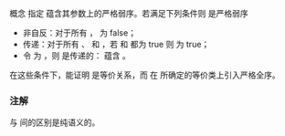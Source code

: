{{cpp/experimental/ranges/title|StrictWeakOrder}}
{{cpp/experimental/ranges/concepts/navbar}}
{{dcl begin}}
{{dcl header|experimental/ranges/concepts}}
{{dcl|since=ranges|num=1|1=
template&lt; class R, class T, class U &gt;
concept bool StrictWeakOrder = Relation&lt;R, T, U&gt;;
}}
{{dcl end}}

概念 {{tt|StrictWeakOrder&lt;R, T, U&gt;}} 指定 {{rconcept|Relation}} {{tt|R}} 蕴含其参数上的严格弱序。若满足下列条件则 {{tt|r}} 是严格弱序
* 非自反：对于所有 {{tt|x}}，{{tt|r(x, x)}} 为 false；
* 传递：对于所有 {{tt|a}}、{{tt|b}} 和 {{tt|c}}，若 {{tt|r(a, b)}} 和 {{tt|r(b, c)}} 都为 true 则 {{tt|r(a, c)}} 为 true；
* 令 {{tt|e(a, b)}} 为 {{tt|!r(a, b) &amp;&amp; !r(b, a)}}，则 {{tt|e}} 是传递的：{{tt|e(a, b) &amp;&amp; e(b, c)}} 蕴含 {{tt|e(a, c)}}。

在这些条件下，能证明 {{tt|e}} 是等价关系，而 {{tt|r}} 在 {{tt|e}} 所确定的等价类上引入严格全序。

=== 注解 ===
{{rconcept|Relation}} 与 {{tt|StrictWeakOrder}} 间的区别是纯语义的。

{{langlinks|en}}